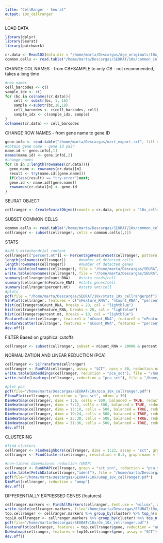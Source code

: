 ```yaml
---
title: "CellRanger - Seurat"
output: 10x_cellranger
---
```


LOAD DATA
```r
library(dplyr)
library(Seurat)
library(patchwork)

cr.data <- Read10X(data.dir = "/home/marta/Descargas/dge_originals/10x_neuron")
common.cells <- read.table("/home/marta/Descargas/SEURAT/10x/common_cellranger_cells.txt")
```

CHANGE COL NAMES - from CB+SAMPLE to only CB - not recommended, takes a long time
```r
#new names
cell_barcodes <- c()
sample_idx <- c()
for (bc in colnames(cr.data)){
    cell <- substr(bc, 1, 16)
    sample <-substr(bc,18,19)
    cell_barcodes <- c(cell_barcodes, cell)
    sample_idx <- c(sample_idx, sample)
}
colnames(cr.data) <- cell_barcodes
```

CHANGE ROW NAMES - from gene name to gene ID
```r
gene.info <- read.table("/home/marta/Descargas/mart_export.txt", fill = TRUE, colClasses = "character")
#obtain gene name - gene id pair
name.id <- gene.info[,1]
names(name.id) <- gene.info[,2]
#change names
for (n in 2:length(rownames(cr.data))){
  gene.name <- rownames(cr.data)[n]
  result <- try(name.id[[gene.name]])
  if(class(result) == "try-error")next;
  gene.id <- name.id[[gene.name]]
  rownames(cr.data)[n] <- gene.id
}

```


SEURAT OBJECT
```r
cellranger <- CreateSeuratObject(counts = cr.data, project = "10x_cellranger", min.cells = 3, min.features = 200)
```

SUBSET COMMON CELLS
```r
common.cells <- read.table("/home/marta/Descargas/SEURAT/10x/common_cellranger_cells.txt", quote = '"')
cellranger <- subset(cellranger, cells = common.cells[,1])
```

STATS
```r
#add % mitochondrial content
cellranger[["percent.mt"]] <- PercentageFeatureSet(cellranger, pattern = "^mt-") 
length(colnames(cellranger))      #number of detected cells
length(rownames(cellranger))      #number of detected genes
write.table(colnames(cellranger), file = "/home/marta/Descargas/SEURAT/10x/detected_cells_cellranger.txt", sep = "\n")
write.table(rownames(cellranger), file = "/home/marta/Descargas/SEURAT/10x/detected_features_cellranger.txt", sep = "\n")
summary(cellranger$nCount_RNA)    #stats reads/cell
summary(cellranger$nFeature_RNA)  #stats genes/cell
summary(cellranger$percent.mt)    #stats %mt/cell
#plots
pdf(file = "/home/marta/Descargas/SEURAT/10x/stats_10x_cellrangerpdf")
VlnPlot(cellranger, features = c("nFeature_RNA", "nCount_RNA", "percent.mt"))
hist(cellranger$nCount_RNA, breaks = 20, col = "lightblue")
hist(cellranger$nFeature_RNA, breaks = 20, col = "lightblue")
hist(cellranger$percent.mt, breaks = 10, col = "lightblue")
FeatureScatter(cellranger, feature1 = "nCount_RNA", feature2 = "nFeature_RNA")
FeatureScatter(cellranger, feature1 = "nCount_RNA", feature2 = "percent.mt")
dev.off()
```

FILTER
Based on graphical cutoffs
```r
cellranger <- subset(cellranger, subset = nCount_RNA < 20000 & percent.mt < 30)
```

NORMALIZATION AND LINEAR REDUCTION (PCA)
```r
cellranger <- SCTransform(cellranger)
cellranger <- RunPCA(cellranger, assay = "SCT", npcs = 50, reduction.name = "pca_sct")
write.table(Embeddings(cellranger, reduction = "pca_sct"), file = "/home/marta/Descargas/SEURAT/10x/pca_cell_coord_cellranger.txt", sep = "\t")
write.table(Loadings(cellranger, reduction = "pca_sct"), file = "/home/marta/Descargas/SEURAT/10x/pca_features_weight_cellranger.txt", sep = "\t")

#plot pca
pdf(file="/home/marta/Descargas/SEURAT/10x/pca_10x_cellranger.pdf")
ElbowPlot(cellranger, reduction = "pca_sct", ndims = 30)
DimHeatmap(cellranger, dims = 1:6, cells = 500, balanced = TRUE, reduction = "pca_sct", ncol = 1)
DimHeatmap(cellranger, dims = 7:12, cells = 500, balanced = TRUE, reduction = "pca_sct", ncol = 1)
DimHeatmap(cellranger, dims = 13:18, cells = 500, balanced = TRUE, reduction = "pca_sct", ncol = 1)
DimHeatmap(cellranger, dims = 19:24, cells = 500, balanced = TRUE, reduction = "pca_sct", ncol = 1)
DimHeatmap(cellranger, dims = 25:30, cells = 500, balanced = TRUE, reduction = "pca_sct", ncol = 1)
DimHeatmap(cellranger, dims = 31:36, cells = 500, balanced = TRUE, reduction = "pca_sct", ncol = 1)
dev.off()
```

CLUSTERING
```r
#find clusters
cellranger <- FindNeighbors(cellranger, dims = 1:23, assay = "sct", graph.name = "sct_snn", reduction = "pca_sct") #use dimensions that have significance - use plots to decide
cellranger <- FindClusters(cellranger, resolution = 0.5, graph.name = "sct_snn") 

#non-linear dimensional reduction (UMAP)
cellranger <- RunUMAP(cellranger, graph = "sct_snn", reduction = "pca_sct", umap.method = "umap-learn")
write.table(FetchData(cellranger,"ident"), file = "/home/marta/Descargas/SEURAT/10x/clust_identity_cellranger.txt", sep = "\t")
pdf(file="/home/marta/Descargas/SEURAT/10x/umap_10x_cellranger.pdf")
DimPlot(cellranger, reduction = "umap")
dev.off()
```

DIFFERENTIALLY EXPRESSED GENES (features)
```r
cellranger.markers <- FindAllMarkers(cellranger, test.use = "wilcox", assay = "SCT", slot = "data", return.thresh = 1, logfc.threshold = 0)
write.table(cellranger.markers, file="/home/marta/Descargas/SEURAT/10x/markers_10x_cellranger.txt", sep = "\t")
top.cellranger <- cellranger.markers %>% group_by(cluster) %>% top_n(n = 1, wt = avg_logFC)
top10.cellranger <- cellranger.markers %>% group_by(cluster) %>% top_n(n = 10, wt = avg_logFC)
pdf(file="/home/marta/Descargas/SEURAT/10x/de_10x_cellranger.pdf")
FeaturePlot(cellranger, features = top.cellranger$gene, reduction = "umap", pt.size = 0.2)
DoHeatmap(cellranger, features = top10.cellranger$gene, assay = "SCT")
dev.off()
```

